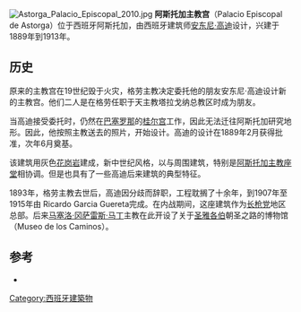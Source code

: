 {{Link style|time=2015-12-12T06:12:31+00:00}}
[[File:Astorga_Palacio_Episcopal_2010.jpg|thumb]]
'''阿斯托加主教宫'''（Palacio Episcopal de Astorga）位于西班牙阿斯托加，由西班牙建筑师[[安东尼·高迪|安东尼·高迪]]设计，兴建于1889年到1913年。

==历史==
原来的主教宫在19世纪毁于火灾，格劳主教决定委托他的朋友安东尼·高迪设计新的主教宫。他们二人是在格劳任职于天主教塔拉戈纳总教区时成为朋友。

当高迪接受委托时，仍然在[[巴塞罗那|巴塞罗那]]的[[:en:Palau_Güell|桂尔宫]]工作，因此无法迁往阿斯托加研究地形。因此，他按照主教送去的照片，开始设计。高迪的设计在1889年2月获得批准，次年6月奠基。

该建筑用灰色[[花崗岩|花岗岩]]建成，新中世纪风格，以与周围建筑，特别是[[阿斯托加主教座堂|阿斯托加主教座堂]]相协调。但是也具有了一些高迪后来建筑的典型特征。

1893年，格劳主教去世后，高迪因分歧而辞职，工程耽搁了十余年，到1907年至1915年由 Ricardo Garcia Guereta完成。在内战期间，这座建筑作为[[长枪党|长枪党]]地区总部。后来[[马塞洛·冈萨雷斯·马丁|马塞洛·冈萨雷斯·马丁]]主教在此开设了关于[[雅各_(西庇太的兒子)|圣雅各伯]]朝圣之路的博物馆（Museo de los Caminos）。

==参考==
*{{cite book|last=Crippa|first=Maria Antonietta|title=Gaudí|year= 2007|publisher=Taschen| location=Cologne|isbn=978-3-8228-2519-8}}

{{coord|42.4578|-6.0560|type:landmark_region:ES|display=title}}

[[Category:西班牙建築物|Category:西班牙建築物]]